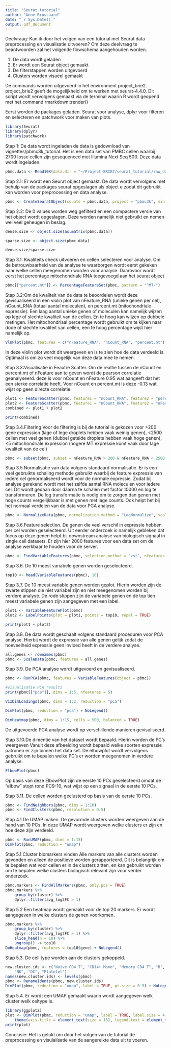 ```yaml
---
title: "Seurat tutorial"
author: "Anne Brussaard"
date: "`r Sys.Date()`"
output: pdf_document
---
```


Deelvraag: Kan ik door het volgen van een tutorial met Seurat data preprocessing en visualisatie uitvoeren?
Om deze deelvraag te beantwoorden zal het volgende flowschema aangehouden worden.

1. De data wordt geladen
2. Er wordt een Seurat object gemaakt
3. De filterstappen worden uitgevoerd
4. Clusters worden visueel gemaakt

De commands worden uitgevoerd in het environment project_brie2. project_brie2 geeft de mogelijkheid om te werken met seurat-4.4.0. Dit script wordt vervolgens gemaakt via de terminal waarin R wordt geopend met het command rmarkdown::render()


Eerst worden de packages geladen. Seurat voor analyse, dplyr voor filteren en selecteren en patchwork voor maken van plots.
```r
library(Seurat)
library(dplyr)
library(patchwork)
```


Stap 1: De data wordt ingeladen 
de data is gedownload van vignettes/pbmc3k_tutorial. Het is een data set van PMBC cellen waarbij 2700 losse cellen zijn gesequenced met Illumina Next Seq 500. Deze data wordt ingeladen.
```r
pbmc.data <- Read10X(data.dir = "~/Project-BRIE2/seurat_tutorial/raw_data/filtered_gene_bc_matrices/hg19/")
```

Stap 2.1: Er wordt een Seurat object gemaakt. De data wordt vervolgens met behulp van de packages seurat opgeslagen als object e zodat dit gebruikt kan worden voor preprocessing en data analyse.
```r
pbmc <- CreateSeuratObject(counts = pbmc.data, project = "pbmc3k", min.cells = 3, min.features = 200)
```

Stap 2.2: De 0 values worden weg gefilterd en een compactere versie van het object wordt opgeslagen. Deze worden namelijk niet gebruikt en nemen wel veel geheugen in beslag. 
```r
dense.size <- object.size(as.matrix(pbmc.data))

sparse.size <- object.size(pbmc.data)

dense.size/sparse.size
```

Stap 3.1: Kwaliteits check uitvoeren en cellen selecteren voor analyse. Om de betrouwbaarheid van de analyse te waarborgen wordt eerst gekeken naar welke cellen meegenomen worden voor analyse. 
Daarovoor wordt eerst het percentage mitochondriale RNA toegevoegd aan het seurat object
```r
pbmc[["percent.mt"]] <- PercentageFeatureSet(pbmc, pattern = "^MT-")
```

Stap 3.2:Om de kwaliteit van de data te beoordelen wordt deze gevisualiseerd in een violin plot van nFeature_RNA (unieke genen per cel), nCount_RNA (totaal aantal moleculen), 
en percent.mt (mitochondriale expressie). Een laag aantal unieke genen of moleculen kan namelijk wijzen op lege of slechte kwaliteit van de cellen. En te hoog kan wijzen op dubbele metingen. Het mitochondriaal percentage wordt gebruikt om te kijken naar dode of slechte kwaliteit van cellen, een te hoog percentage wijst hier namelijk op. 


```r
VlnPlot(pbmc, features = c("nFeature_RNA", "nCount_RNA", "percent.mt"), ncol = 3)
```
In deze violin plot wordt dit weergeven en is te zien hoe de data verdeeld is. Optimaal is om zo veel mogelijk van deze data mee te nemen. 

Stap 3.3:Visualisatie in Feautre Scatter. 
Om de realtie tussen de nCount en percent.mt of nFeature aan te geven wordt de pearson correlatie geanalyseerd. deze is voor nCount en nFeature 0.95 wat aangeeft dat het een sterke correlatie heeft. Voor nCount en percent.mt is deze -0.13 wat wijst op geen directe correlatie.
```r
plot1 <- FeatureScatter(pbmc, feature1 = "nCount_RNA", feature2 = "percent.mt")
plot2 <- FeatureScatter(pbmc, feature1 = "nCount_RNA", feature2 = "nFeature_RNA")
combined <- plot1 + plot2

print(combined)
```

Stap 3.4.Filtering 
Voor de filtering is bij de tutorial is gekozen voor >200 gene expression (lage of lege droplets hebben vaak weinig genen), <2500 cellen met veel genen (dubbel getelde droplets hebben vaak hoge genen), <5 mitochondriale expression (hogere MT expressie komt vaak door lage kwaliteit van de cel)
```r
pbmc <- subset(pbmc, subset = nFeature_RNA > 200 & nFeature_RNA < 2500 & percent.mt < 5)
```

Stap 3.5.Normalisatie van data volgens standaard normalisatie. 
Er is een  veel gebruikte schaling methode gebruikt waarbij de feature expressie van iedere cel genormaliseerd wordt voor de normale expressie. Zodat bij analyse gerekend wordt met het zelfde aantal RNA moleculen voor iedere cel. Dit wordt gedaan door daarna te schalen met factor 10000 en log te transformeren. De log transformatie is nodig om te zorgen dan genen met hoge counts vergelijkbaar is met genen met lage counts. Ook helpt het bij het normaal verdelen van de data voor PCA analyse.
```r
pbmc <- NormalizeData(pbmc, normalization.method = "LogNormalize", scale.factor = 10000)
```
 
Stap 3.6.Feature selection. 
De genen die veel verschil in expressie hebben per cel worden geselecteerd. Uit eerder onderzoek is namelijk gebleken dat focus op deze genen helpt bij downstream analyse van biologisch signaal in single cell datasets. Er zijn hier 2000 features voor een data set om de analyse werkbaar te houden voor de server. 
```r
pbmc <- FindVariableFeatures(pbmc, selection.method = "vst", nfeatures = 2000)
```

Stap 3.6. De 10 meest variabele genen worden geselecteerd. 
```r
top10 <- head(VariableFeatures(pbmc), 10)
```

Stap 3.7. De 10 meest variable genen worden geplot. Hierin worden zijn de zwarte stippen die niet variabel zijn en niet meegenomen worden bij verdere analyse. De rode stippen zijn de variabele genen en de top tien meest variabele genen zijn aangegeven met een label. 
```r
plot1 <- VariableFeaturePlot(pbmc)
plot2 <- LabelPoints(plot = plot1, points = top10, repel = TRUE)

print(plot1 + plot2)
```

Stap 3.8. De data wordt geschaalt volgens standaard proceduren voor PCA analyse. Hierbij wordt de expressie van alle genen gelijk zodat de hoeveelheid expressie geen invloed heeft in de verdere analyse. 
```r
all.genes <- rownames(pbmc)
pbmc <- ScaleData(pbmc, features = all.genes)
```

Stap 3.9. De PCA analyse wordt uitgevoerd en gevisualiseerd. 
```r
pbmc <- RunPCA(pbmc, features = VariableFeatures(object = pbmc))

#visualisatie PCA results 
print(pbmc[["pca"]], dims = 1:5, nfeatures = 5)

VizDimLoadings(pbmc, dims = 1:2, reduction = "pca")

DimPlot(pbmc, reduction = "pca") + NoLegend()
```
```r
DimHeatmap(pbmc, dims = 1:15, cells = 500, balanced = TRUE)
```
De uitgevoerde PCA analyse wordt op verschillende manieren gevisuliseerd. 

Stap 3.10.De dimentie van het dataset wordt bepaald. Hierin worden de PC's weergeven  Vanuit deze afbeelding wordt bepaald welke soorten expressie patronen er zijn binnen het data set. De elbowplot wordt vervolgens gebruikt om te bepalen welke PC's er worden meegenomen in verdere analyse. 
```r
ElbowPlot(pbmc)
```

Op basis van deze ElbowPlot zijn de eerste 10 PCs geselecteerd omdat de 
"elbow" stopt rond PC9-10, wat wijst op een signaal in de eerste 10 PCs.

Stap 3.11. De cellen worden geclusterd op basis van de eerste 10 PCs. 
```r
pbmc <- FindNeighbors(pbmc, dims = 1:10)
pbmc <- FindClusters(pbmc, resolution = 0.5)
```

Stap 4.1 De UMAP maken.
De gevormde clusters worden weergeven aan de hand van 10 PCs. In deze UMAP wordt weergeven welke clusters er zijn en hoe deze zijn verdeeld. 
```r
pbmc <- RunUMAP(pbmc, dims = 1:15)
DimPlot(pbmc, reduction = "umap")
```

Stap 5.1 Cluster biomarkers vinden
Alle markers van alle clusters worden gevonden en alleen de positieve worden gerapporteerd. Dit is belangrijk om te bepalen wat voor cellen er in de clusters zitten, en kan gebruikt worden om te bepalen welke clusters biologisch relevant zijn voor verder onderzoek. 
```r
pbmc.markers <- FindAllMarkers(pbmc, only.pos = TRUE)
pbmc.markers %>%
    group_by(cluster) %>%
    dplyr::filter(avg_log2FC > 1)
```

Stap 5.2 Een heatmap wordt gemaakt voor de top 20 markers.
Er wordt aangegeven in welke clusters de genen voorkomen. 
```r
pbmc.markers %>%
    group_by(cluster) %>%
    dplyr::filter(avg_log2FC > 1) %>%
    slice_head(n = 10) %>%
    ungroup() -> top10
DoHeatmap(pbmc, features = top10$gene) + NoLegend()
```

Stap 5.3. De cell type worden aan de clusters gekoppeld. 
```r
new.cluster.ids <- c("Naive CD4 T", "CD14+ Mono", "Memory CD4 T", "B", "CD8 T", "FCGR3A+ Mono",
    "NK", "DC", "Platelet")
names(new.cluster.ids) <- levels(pbmc)
pbmc <- RenameIdents(pbmc, new.cluster.ids)
DimPlot(pbmc, reduction = "umap", label = TRUE, pt.size = 0.5) + NoLegend()
```

Stap 5.4. Er wordt een UMAP gemaakt waarin wordt aangegeven welk cluster welk celtype is. 
```r
library(ggplot2)
plot <- DimPlot(pbmc, reduction = "umap", label = TRUE, label.size = 4.5) + xlab("UMAP 1") + ylab("UMAP 2") +
    theme(axis.title = element_text(size = 18), legend.text = element_text(size = 10)) + guides(colour = guide_legend(override.aes = list(size = 8)))
print(plot)
```

Conclusie:
Het is gelukt om door het volgen van de tutorial de preprocessing en visulalisatie van de aangereikte data uit te voeren. 
